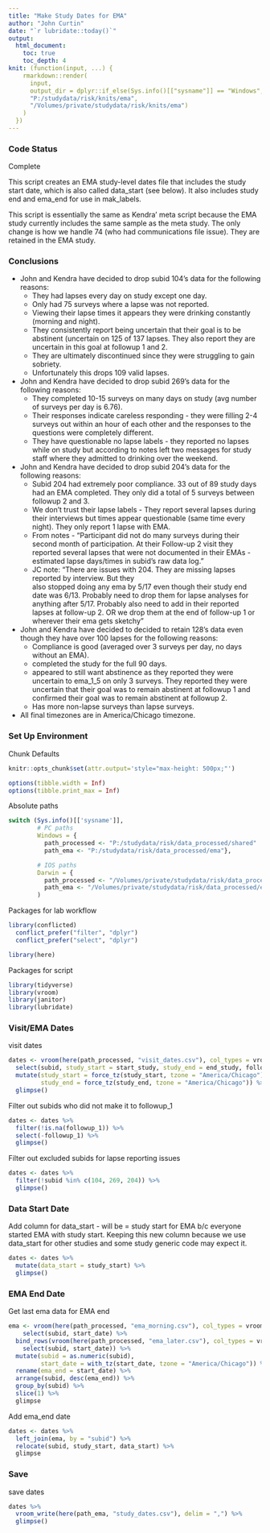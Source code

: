 ```yaml
---
title: "Make Study Dates for EMA"
author: "John Curtin"
date: "`r lubridate::today()`"
output: 
  html_document:
    toc: true 
    toc_depth: 4
knit: (function(input, ...) {
    rmarkdown::render(
      input,
      output_dir = dplyr::if_else(Sys.info()[["sysname"]] == "Windows",
      "P:/studydata/risk/knits/ema", 
      "/Volumes/private/studydata/risk/knits/ema")
    )
  })
---
```


### Code Status

Complete

This script creates an EMA study-level dates file that includes the study start date, which is also called data_start (see below).  It also includes study end and ema_end for use in mak_labels.  

This script is essentially the same as Kendra'  meta script because the EMA study currently includes
the same sample as the meta study.  The only change is how we handle 74 (who had communications file issue).  They are retained in the EMA study.


### Conclusions   

- John and Kendra have decided to drop subid 104's data for the following reasons:   
  - They had lapses every day on study except one day.    
  - Only had 75 surveys where a lapse was not reported.   
  - Viewing their lapse times it appears they were drinking constantly (morning and 
  night).   
  - They consistently report being uncertain that their goal is to be abstinent 
  (uncertain on 125 of 137 lapses. They also report they are uncertain in this goal 
  at followup 1 and 2.    
  - They are ultimately discontinued since they were struggling to gain sobriety.   
  - Unfortunately this drops 109 valid lapses.    


- John and Kendra have decided to drop subid 269's data for the following reasons:       
  - They completed 10-15 surveys on many days on study (avg number of surveys per 
  day is 6.76).  
  - Their responses indicate careless responding - they were filling 2-4 surveys out 
  within an hour of each other and the responses to the questions were completely different.     
  - They have questionable no lapse labels - they reported no lapses while on study but 
  according to notes left two messages for study staff where they admitted to drinking 
  over the weekend.   
  

- John and Kendra have decided to drop subid 204's data for the following reasons:    
  - Subid 204 had extremely poor compliance. 33 out of 89 study days had an EMA completed. 
  They only did a total of 5 surveys between followup 2 and 3.    
  - We don't trust their lapse labels - They report several lapses during their interviews 
  but times appear questionable (same time every night). They only report 1 lapse with EMA.
  - From notes - "Participant did not do many surveys during their second month of participation. 
  At their Follow-up 2 visit they reported several lapses that were not documented in their 
  EMAs - estimated lapse days/times in subid's raw data log."  
  - JC note: "There are issues with 204. They are missing lapses reported by interview. But they  
  also stopped doing any ema by 5/17 even though their study end date was 6/13. Probably need to 
  drop them for lapse analyses for anything after 5/17.  Probably also need to add in their 
  reported lapses at follow-up 2. OR we drop them at the end of follow-up 1 or wherever their 
  ema gets sketchy"    


- John and Kendra have decided to decided to retain 128's data even though they have over 100 lapses for 
the following reasons:   
  - Compliance is good (averaged over 3 surveys per day, no days without an EMA).       
  - completed the study for the full 90 days.    
  - appeared to still want abstinence as they reported they were uncertain to ema_1_5 
  on only 3 surveys. They reported they were uncertain that their goal was to remain 
  abstinent at followup 1 and confirmed their goal was to remain abstinent at followup 2.    
  - Has more non-lapse surveys than lapse surveys.   
  

- All final timezones are in America/Chicago timezone.    


### Set Up Environment

Chunk Defaults
```r
knitr::opts_chunk$set(attr.output='style="max-height: 500px;"')

options(tibble.width = Inf)
options(tibble.print_max = Inf)
```

Absolute paths
```r
switch (Sys.info()[['sysname']],
        # PC paths
        Windows = {
          path_processed <- "P:/studydata/risk/data_processed/shared"
          path_ema <- "P:/studydata/risk/data_processed/ema"},

        # IOS paths
        Darwin = {
          path_processed <- "/Volumes/private/studydata/risk/data_processed/shared"
          path_ema <- "/Volumes/private/studydata/risk/data_processed/ema"}
        )
```

Packages for lab workflow 
```r
library(conflicted)
  conflict_prefer("filter", "dplyr")
  conflict_prefer("select", "dplyr")

library(here) 
```


Packages for script
```r
library(tidyverse)
library(vroom)
library(janitor)
library(lubridate)
```


### Visit/EMA Dates

visit dates
```r
dates <- vroom(here(path_processed, "visit_dates.csv"), col_types = vroom::cols()) %>%
  select(subid, study_start = start_study, study_end = end_study, followup_1) %>% 
  mutate(study_start = force_tz(study_start, tzone = "America/Chicago"),
         study_end = force_tz(study_end, tzone = "America/Chicago")) %>% 
  glimpse()
```

Filter out subids who did not make it to followup_1
```r
dates <- dates %>% 
  filter(!is.na(followup_1)) %>% 
  select(-followup_1) %>% 
  glimpse()
```

Filter out excluded subids for lapse reporting issues
```r
dates <- dates %>% 
  filter(!subid %in% c(104, 269, 204)) %>% 
  glimpse()
```


### Data Start Date

Add column for data_start - will be = study start for EMA b/c everyone started EMA
with study start.   Keeping this new column because we use data_start for other studies
and some study generic code may expect it.
```r
dates <- dates %>% 
  mutate(data_start = study_start) %>% 
  glimpse()
```


### EMA End Date

Get last ema data for EMA end
```r
ema <- vroom(here(path_processed, "ema_morning.csv"), col_types = vroom::cols()) %>% 
    select(subid, start_date) %>%  
  bind_rows(vroom(here(path_processed, "ema_later.csv"), col_types = vroom::cols()) %>% 
    select(subid, start_date)) %>% 
  mutate(subid = as.numeric(subid),
         start_date = with_tz(start_date, tzone = "America/Chicago")) %>% 
  rename(ema_end = start_date) %>% 
  arrange(subid, desc(ema_end)) %>% 
  group_by(subid) %>% 
  slice(1) %>% 
  glimpse
```


Add ema_end date
```r
dates <- dates %>% 
  left_join(ema, by = "subid") %>% 
  relocate(subid, study_start, data_start) %>% 
  glimpse
```



### Save

save dates
```r
dates %>% 
  vroom_write(here(path_ema, "study_dates.csv"), delim = ",") %>% 
  glimpse()
```

